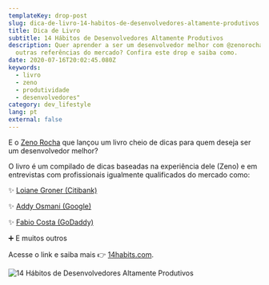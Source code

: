 ```yaml
---
templateKey: drop-post
slug: dica-de-livro-14-habitos-de-desenvolvedores-altamente-produtivos
title: Dica de Livro
subtitle: 14 Hábitos de Desenvolvedores Altamente Produtivos
description: Quer aprender a ser um desenvolvedor melhor com @zenorocha e várias
  outras referências do mercado? Confira este drop e saiba como.
date: 2020-07-16T20:02:45.080Z
keywords:
  - livro
  - zeno
  - produtividade
  - desenvolvedores"
category: dev_lifestyle
lang: pt
external: false
---
```



<Drop>

E o [Zeno Rocha](https://twitter.com/zenorocha) que lançou um livro cheio de dicas para quem deseja ser um desenvolvedor melhor?

O livro é um compilado de dicas baseadas na experiência dele (Zeno) e em entrevistas com profissionais igualmente qualificados do mercado como:

✨ [Loiane Groner (Citibank)](https://twitter.com/loiane)

✨ [Addy Osmani (Google)](https://twitter.com/addyosmani)

✨ [Fabio Costa (GoDaddy)](https://twitter.com/fabiomiranda)

➕ E muitos outros

Acesse o link e saiba mais 👉 [14habits.com](https://14habits.com/br).

![14 Hábitos de Desenvolvedores Altamente Produtivos](https://user-images.githubusercontent.com/1680157/87606668-f0e18f00-c6d1-11ea-810b-ad23fd3338ec.png)

</Drop>
